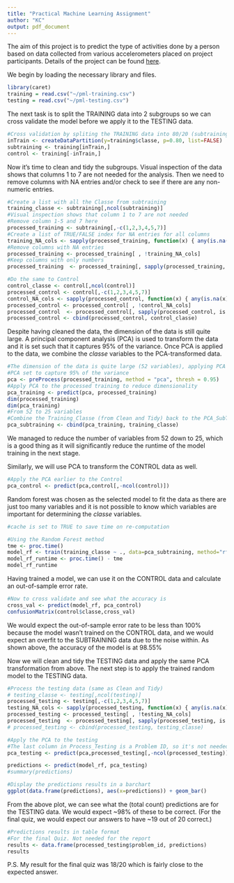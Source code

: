 ```yaml
---
title: "Practical Machine Learning Assignment"
author: "KC"
output: pdf_document
---
```

The aim of this project is to predict the type of activities done by a person based on data collected from various accelerometers placed on project participants. Details of the project can be found [here](http://groupware.les.inf.puc-rio.br/har).

We begin by loading the necessary library and files.
```r
library(caret)
training = read.csv("~/pml-training.csv")
testing = read.csv("~/pml-testing.csv")
```

The next task is to split the TRAINING data into 2 subgroups so we can cross validate the model before we apply it to the TESTING data.
```r
#Cross validation by spliting the TRAINING data into 80/20 (subtraining/control)
inTrain <- createDataPartition(y=training$classe, p=0.80, list=FALSE)
subtraining <- training[inTrain,]
control <- training[-inTrain,]
```

Now it's time to clean and tidy the subgroups. Visual inspection of the data shows that columns 1 to 7 are not needed for the analysis. Then we need to remove columns with NA entries and/or check to see if there are any non-numeric entries.
```r
#Create a list with all the Classe from subtraining
training_classe <- subtraining[,ncol(subtraining)]
#Visual inspection shows that column 1 to 7 are not needed
#Remove column 1-5 and 7 here
processed_training <- subtraining[,-c(1,2,3,4,5,7)]
#Create a list of TRUE/FALSE index for NA entries for all columns
training_NA_cols <- sapply(processed_training, function(x) { any(is.na(x)) })
#Remove columns with NA entries
processed_training <- processed_training[ , !training_NA_cols]
#Keep columns with only numbers
processed_training  <- processed_training[, sapply(processed_training, is.numeric)]

#Do the same to Control
control_classe <- control[,ncol(control)]
processed_control <- control[,-c(1,2,3,4,5,7)]
control_NA_cols <- sapply(processed_control, function(x) { any(is.na(x)) })
processed_control <- processed_control[ , !control_NA_cols]
processed_control  <- processed_control[, sapply(processed_control, is.numeric)]
processed_control <- cbind(processed_control, control_classe)
```

Despite having cleaned the data, the dimension of the data is still quite large. A principal component analysis (PCA) is used to transform the data and it is set such that it captures 95% of the variance. Once PCA is applied to the data, we combine the *classe* variables to the PCA-transformed data.
```r
#The dimension of the data is quite large (52 variables), applying PCA could help
#PCA set to capture 95% of the variance
pca <- preProcess(processed_training, method = "pca", thresh = 0.95)
#Apply PCA to the processed training to reduce dimensionality
pca_training <- predict(pca, processed_training)
dim(processed_training)
dim(pca_training)
#From 52 to 25 variables
#Combine the Training_Classe (from Clean and Tidy) back to the PCA_SubTraining
pca_subtraining <- cbind(pca_training, training_classe)
```
We managed to reduce the number of variables from 52 down to 25, which is a good thing as it will significantly reduce the runtime of the model training in the next stage.

Similarly, we will use PCA to transform the CONTROL data as well.
```r
#Apply the PCA earlier to the Control
pca_control <- predict(pca,control[,-ncol(control)])
```

Random forest was chosen as the selected model to fit the data as there are just too many variables and it is not possible to know which variables are important for determining the *classe* variables.
```r
#cache is set to TRUE to save time on re-computation

#Using the Random Forest method
tme <- proc.time()
model_rf <- train(training_classe ~ ., data=pca_subtraining, method="rf")
model_rf_runtime <- proc.time() - tme
model_rf_runtime
```

Having trained a model, we can use it on the CONTROL data and calculate an out-of-sample error rate.
```r
#Now to cross validate and see what the accuracy is
cross_val <- predict(model_rf, pca_control)
confusionMatrix(control$classe,cross_val)
```

We would expect the out-of-sample error rate to be less than 100% because the model wasn't trained on the CONTROL data, and we would expect an overfit to the SUBTRAINING data due to the noise within. As shown above, the accuracy of the model is at 98.55%

Now we will clean and tidy the TESTING data and apply the same PCA transformation from above. The next step is to apply the trained random model to the TESTING data.
```r
#Process the testing data (same as Clean and Tidy)
# testing_classe <- testing[,ncol(testing)]
processed_testing <- testing[,-c(1,2,3,4,5,7)]
testing_NA_cols <- sapply(processed_testing, function(x) { any(is.na(x)) })
processed_testing <- processed_testing[ , !testing_NA_cols]
processed_testing  <- processed_testing[, sapply(processed_testing, is.numeric)]
# processed_testing <- cbind(processed_testing, testing_classe)

#Apply the PCA to the testing
#The last column in Process_Testing is a Problem ID, so it's not needed for prediction
pca_testing <- predict(pca,processed_testing[,-ncol(processed_testing)])

predictions <- predict(model_rf, pca_testing)
#summary(predictions)

#Display the predictions results in a barchart 
ggplot(data.frame(predictions), aes(x=predictions)) + geom_bar()
```

From the above plot, we can see what the (total count) predictions are for the TESTING data. We would expect ~98% of these to be correct. (For the final quiz, we would expect our answers to have ~19 out of 20 correct.)

```r
#Predictions results in table format
#For the final Quiz. Not needed for the report
results <- data.frame(processed_testing$problem_id, predictions)
results
```

P.S. My result for the final quiz was 18/20 which is fairly close to the expected answer.